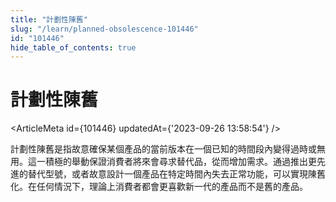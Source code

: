 ```yaml
---
title: "計劃性陳舊"
slug: "/learn/planned-obsolescence-101446"
id: "101446"
hide_table_of_contents: true
---
```



# 計劃性陳舊

<ArticleMeta id={101446} updatedAt={'2023-09-26 13:58:54'} />
<div className='border-solid border-b border-t-0 my-4 border-[var(--ifm-color-gray-300)]' />

計劃性陳舊是指故意確保某個產品的當前版本在一個已知的時間段內變得過時或無用。這一積極的舉動保證消費者將來會尋求替代品，從而增加需求。通過推出更先進的替代型號，或者故意設計一個產品在特定時間內失去正常功能，可以實現陳舊化。在任何情況下，理論上消費者都會更喜歡新一代的產品而不是舊的產品。
